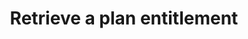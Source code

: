 ---
openapi: "GET /plans/{code}/entitlements/{feature_code}"
authMethod: "bearer"
title: "Retrieve a plan entitlement"
---